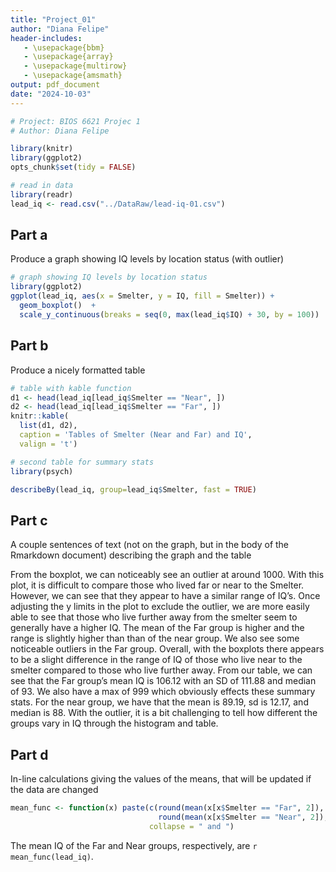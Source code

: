 ```yaml
---
title: "Project_01"
author: "Diana Felipe"
header-includes:
   - \usepackage{bbm}
   - \usepackage{array}
   - \usepackage{multirow}
   - \usepackage{amsmath}
output: pdf_document
date: "2024-10-03"
---
```


```r

# Project: BIOS 6621 Projec 1
# Author: Diana Felipe

library(knitr)
library(ggplot2)
opts_chunk$set(tidy = FALSE)
```

```r
# read in data
library(readr)
lead_iq <- read.csv("../DataRaw/lead-iq-01.csv")
```


## Part a
Produce a graph showing IQ levels by location status (with outlier)
```r
# graph showing IQ levels by location status
library(ggplot2)
ggplot(lead_iq, aes(x = Smelter, y = IQ, fill = Smelter)) + 
  geom_boxplot()  +
  scale_y_continuous(breaks = seq(0, max(lead_iq$IQ) + 30, by = 100))
```
\newpage

## Part b
Produce a nicely formatted table

```r
# table with kable function 
d1 <- head(lead_iq[lead_iq$Smelter == "Near", ])
d2 <- head(lead_iq[lead_iq$Smelter == "Far", ])
knitr::kable(
  list(d1, d2),
  caption = 'Tables of Smelter (Near and Far) and IQ',
  valign = 't')
```
```r
# second table for summary stats
library(psych)

describeBy(lead_iq, group=lead_iq$Smelter, fast = TRUE)

```
\newpage
## Part c
A couple sentences of text (not on the graph, but in the body of the Rmarkdown document) describing the graph and the table\newline

From the boxplot, we can noticeably see an outlier at around 1000. With this plot, it is difficult to compare those who lived far or near to the Smelter. However, we can see that they appear to have a similar range of IQ's. 
Once adjusting the y limits in the plot to exclude the outlier, we are more easily able to see that those who live further away from the smelter seem to generally have a higher IQ. The mean of the Far group is higher and the range is slightly higher than than of the near group. We also see some noticeable outliers in the Far group. Overall, with the boxplots there appears to be a slight difference in the range of IQ of those who live near to the smelter compared to those who live further away. \newline
From our table, we can see that the Far group's mean IQ is 106.12 with an SD of 111.88 and median of 93. We also have a max of 999 which obviously effects these summary stats. For the near group, we have that the mean is 89.19, sd is 12.17, and median is 88. With the outlier, it is a bit challenging to tell how different the groups vary in IQ through the histogram and table.  \newline

## Part d
In-line calculations giving the values of the means, that will be updated if the data are changed\newline
```r
mean_func <- function(x) paste(c(round(mean(x[x$Smelter == "Far", 2]), 4) ,
                                 round(mean(x[x$Smelter == "Near", 2]), 4)),
                               collapse = " and ")
```

The mean IQ of the Far and Near groups, respectively, are 
`r mean_func(lead_iq)`.\newline


